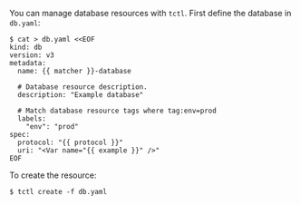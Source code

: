 You can manage database resources with `tctl`. First define the database in
`db.yaml`:
```
$ cat > db.yaml <<EOF
kind: db
version: v3
metadata:
  name: {{ matcher }}-database

  # Database resource description.
  description: "Example database"

  # Match database resource tags where tag:env=prod
  labels:
    "env": "prod"
spec:
  protocol: "{{ protocol }}"
  uri: "<Var name="{{ example }}" />"
EOF
```

To create the resource:
```code
$ tctl create -f db.yaml
```

